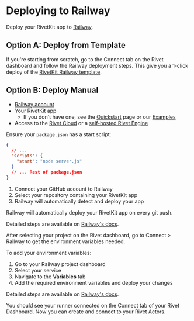 
# Deploying to Railway
Deploy your RivetKit app to [Railway](https://railway.app).


## Option A: Deploy from Template

If you're starting from scratch, go to the Connect tab on the Rivet dashboard and follow the Railway deployment steps. This give you a 1-click deploy of the [RivetKit Railway template]().

## Option B: Deploy Manual

<Steps>
<Step title="Prerequisites">

- [Railway account](https://railway.app)
- Your RivetKit app
  - If you don't have one, see the [Quickstart](/docs/actors/quickstart) page or our [Examples](https://github.com/rivet-dev/rivetkit/tree/main/examples)
- Access to the [Rivet Cloud](https://dashboard.rivet.dev/) or a [self-hosted Rivet Engine](/docs/general/self-hosting)

</Step>
<Step title="Setup Project for Railway">

Ensure your `package.json` has a start script:

```json
{
  // ...
  "scripts": {
    "start": "node server.js"
  }
  // ... Rest of package.json
}
```
</Step>
<Step title="Deploy to Railway">

1. Connect your GitHub account to Railway
2. Select your repository containing your RivetKit app
3. Railway will automatically detect and deploy your app

Railway will automatically deploy your RivetKit app on every git push.

Detailed steps are available on [Railway's docs](https://docs.railway.com/quick-start).
</Step>
<Step title="Set Environment Variables">

After selecting your project on the Rivet dashboard, go to Connect > Railway to get the environment variables needed.

To add your environment variables:
1. Go to your Railway project dashboard
2. Select your service
3. Navigate to the **Variables** tab
4. Add the required environment variables and deploy your changes

Detailed steps are available on [Railway's docs](https://docs.railway.com/guides/variables#service-variables).
</Step>
<Step title="Verify Deployment">

You should see your runner connected on the Connect tab of your Rivet Dashboard. Now you can create and connect to your Rivet Actors.
</Step>

</Steps>